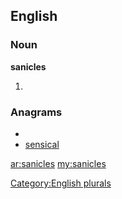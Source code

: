 ==English==

===Noun===
'''sanicles'''

# {{plural of|[[sanicle]]}}

===Anagrams===
* {{alphagram|aceilnss}}
* [[sensical#English|sensical]]

[[Category:English plurals]]

[[ar:sanicles]]
[[my:sanicles]]